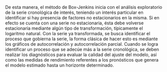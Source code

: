 \subsection{Introducción}

De esta manera, el método de Box-Jenkins inicia con el análisis exploratorio de la serie cronológica de interés, teniendo un interés particular en identificar si hay presencia de factores no estacionarios en la misma. Si en efecto se cuenta con una serie no estacionaria, ésta debe volverse estacionaria mediante algún tipo de transformación, típicamente el logaritmo natural. Con la serie ya transformada, se busca identificar el proceso que gobierna la serie, la forma clásica de hacer esto es mediante los gráficos de autocorrelación y autocorrelación parcial. Cuando se logra identificar un proceso que se adecúe más a la serie cronológica, se deben realizar los diagnósticos para evaluar la calidad del ajuste del modelo, así como las medidas de rendimiento referentes a los pronósticos que genera el modelo estimado hasta un horizonte determinado. 

\subsection{Investigaciones relacionadas}

\subsection{Observaciones finales sobre la revisión bibliográfica}
